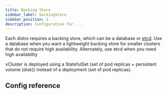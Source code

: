 ```yaml
---
title: Backing Store
sidebar_label: backingStore
sidebar_position: 2
description: Configuration for ...
---
```





Each distro requires a backing store, which can be a database or [etcd](https://etcd.io/). Use a database when you want a lightweight backing store for smaller clusters that do not require high availability. Alternately,  use etcd when you need high availability

vCluster is deployed using a StatefulSet (set of pod replicas + persistent volume (disk)) instead of a deployment (set of pod replicas).

## Config reference

<BackingStore/>
